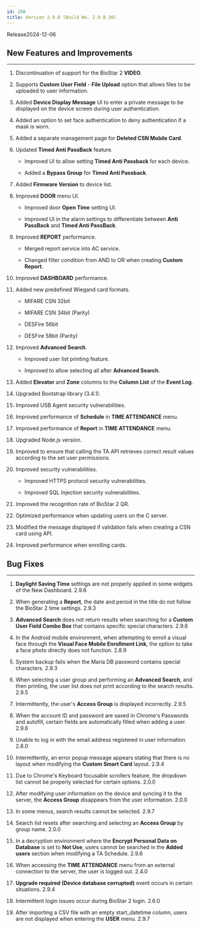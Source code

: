 ```yaml
---
id: 298
title: Version 2.9.8 (Build No. 2.9.8.30)
---
```


Release<Separator/>2024-12-06


<DocumentA />

## New Features and Improvements

---

1. Discontinuation of support for the BioStar 2 **VIDEO**.

1. Supports **Custom User Field** - **File Upload** option that allows files to be uploaded to user information.

1. Added **Device Display Message** UI to enter a private message to be displayed on the device screen during user authentication.

1. Added an option to set face authentication to deny authentication if a mask is worn.

1. Added a separate management page for **Deleted CSN Mobile Card**.

1. Updated **Timed Anti PassBack** feature.

    * Improved UI to allow setting **Timed Anti Passback** for each device.

    * Added a **Bypass Group** for **Timed Anti Passback**.

1. Added **Firmware Version** to device list.

1. Improved **DOOR** menu UI.

    * Improved door **Open Time** setting UI.

    * Improved UI in the alarm settings to differentiate between **Anti PassBack** and **Timed Anti PassBack**.

1. Improved **REPORT** performance.

    * Merged report service into AC service.

    * Changed filter condition from AND to OR when creating **Custom Report**.

1. Improved **DASHBOARD** performance.

1. Added new predefined Wiegand card formats.

    * MIFARE CSN 32bit

    * MIFARE CSN 34bit (Parity)

    * DESFire 56bit

    * DESFire 58bit (Parity)

1. Improved **Advanced Search**.

    * Improved user list printing feature.

    * Improved to allow selecting all after **Advanced Search**.

1. Added **Elevator** and **Zone** columns to the **Column List** of the **Event Log**.

1. Upgraded Bootstrap library (3.4.1).

1. Improved USB Agent security vulnerabilities.

1. Improved performance of **Schedule** in **TIME ATTENDANCE** menu.

1. Improved performance of **Report** in **TIME ATTENDANCE** menu.

1. Upgraded Node.js version.

1. Improved to ensure that calling the TA API retrieves correct result values according to the set user permissions.

1. Improved security vulnerabilities.

    * Improved HTTPS protocol security vulnerabilities.

    * Improved SQL Injection security vulnerabilities.

1. Improved the recognition rate of BioStar 2 QR.

1. Optimized performance when updating users on the C server.

1. Modified the message displayed if validation fails when creating a CSN card using API.

1. Improved performance when enrolling cards.

## Bug Fixes

---

<BugLists>

1. **Daylight Saving Time** settings are not properly applied in some widgets of the New Dashboard. <Badge>2.9.6</Badge>

1. When generating a **Report**, the date and period in the title do not follow the BioStar 2 time settings. <Badge>2.9.3</Badge>

1. **Advanced Search** does not return results when searching for a **Custom User Field Combo Box** that contains specific special characters. <Badge>2.9.6</Badge>

1. In the Android mobile environment, when attempting to enroll a visual face through the **Visual Face Mobile Enrollment Link**, the option to take a face photo directly does not function. <Badge>2.8.9</Badge>

1. System backup fails when the Maria DB password contains special characters. <Badge>2.9.3</Badge>

1. When selecting a user group and performing an **Advanced Search**, and then printing, the user list does not print according to the search results. <Badge>2.9.5</Badge>

1. Intermittently, the user's **Access Group** is displayed incorrectly. <Badge>2.9.5</Badge>

1. When the account ID and password are saved in Chrome's Passwords and autofill, certain fields are automatically filled when adding a user. <Badge>2.9.6</Badge>

1. Unable to log in with the email address registered in user information. <Badge>2.8.0</Badge>

1. Intermittently, an error popup message appears stating that there is no layout when modifying the **Custom Smart Card** layout. <Badge>2.9.4</Badge>

1. Due to Chrome's Keyboard focusable scrollers feature, the dropdown list cannot be properly selected for certain options. <Badge>2.0.0</Badge>

1. After modifying user information on the device and syncing it to the server, the **Access Group** disappears from the user information. <Badge>2.0.0</Badge>

1. In some menus, search results cannot be selected. <Badge>2.9.7</Badge>

1. Search list resets after searching and selecting an **Access Group** by group name. <Badge>2.0.0</Badge>

1. In a decryption environment where the **Encrypt Personal Data on Database** is set to **Not Use**, users cannot be searched in the **Added users** section when modifying a TA Schedule. <Badge>2.9.6</Badge>

1. When accessing the **TIME ATTENDANCE** menu from an external connection to the server, the user is logged out. <Badge>2.4.0</Badge>

1. **Upgrade required (Device database corrupted)** event occurs in certain situations. <Badge>2.9.4</Badge>

1. Intermittent login issues occur during BioStar 2 login. <Badge>2.6.0</Badge>

1. After importing a CSV file with an empty start_datetime column, users are not displayed when entering the **USER** menu. <Badge>2.9.7</Badge>

</BugLists>
